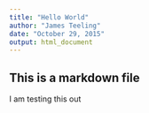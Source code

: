 ```yaml
---
title: "Hello World"
author: "James Teeling"
date: "October 29, 2015"
output: html_document
---
```


## This is a markdown file

I am testing this out